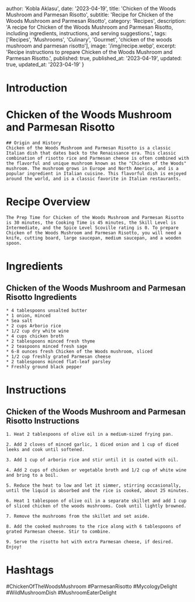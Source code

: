 
  author: 'Kobla Aklasu',
  date: '2023-04-19',
  title: 'Chicken of the Woods Mushroom and Parmesan Risotto',
  subtitle: 'Recipe for Chicken of the Woods Mushroom and Parmesan Risotto',
  category: 'Recipes',
  description: 'A recipe for Chicken of the Woods Mushroom and Parmesan Risotto, including ingredients, instructions, and serving suggestions.',
  tags: ['Recipes', 'Mushrooms', 'Culinary', 'Gourmet', 'chicken of the woods mushroom and parmesan risotto'],
  image: '/img/recipe.webp',
  excerpt: 'Recipe instructions to prepare Chicken of the Woods Mushroom and Parmesan Risotto.',
  published: true,
  published_at: '2023-04-19',
  updated: true,
  updated_at: '2023-04-19'
}


  # Introduction

# Chicken of the Woods Mushroom and Parmesan Risotto 
    
    ## Origin and History 
    Chicken of the Woods Mushroom and Parmesan Risotto is a classic Italian dish that dates back to the Renaissance era. This classic combination of risotto rice and Parmesan cheese is often combined with the flavorful and unique mushroom known as the "Chicken of the Woods" mushroom. The mushroom grows in Europe and North America, and is a popular ingredient in Italian cuisine. This flavorful dish is enjoyed around the world, and is a classic favorite in Italian restaurants.

# Recipe Overview

    The Prep Time for Chicken of the Woods Mushroom and Parmesan Risotto is 30 minutes, the Cooking Time is 45 minutes, the Skill Level is Intermediate, and the Spice Level Scoville rating is 0. To prepare Chicken of the Woods Mushroom and Parmesan Risotto, you will need a knife, cutting board, large saucepan, medium saucepan, and a wooden spoon.

# Ingredients

## Chicken of the Woods Mushroom and Parmesan Risotto Ingredients
    * 4 tablespoons unsalted butter
    * 1 onion, minced
    * Sea salt
    * 2 cups Arborio rice
    * 1/2 cup dry white wine
    * 4 cups chicken broth
    * 2 tablespoons minced fresh thyme
    * 2 teaspoons minced fresh sage
    * 6-8 ounces fresh Chicken of the Woods mushroom, sliced
    * 1/2 cup freshly grated Parmesan cheese
    * 2 tablespoons minced flat-leaf parsley
    * Freshly ground black pepper

# Instructions

## Chicken of the Woods Mushroom and Parmesan Risotto Instructions
    
    1. Heat 2 tablespoons of olive oil in a medium-sized frying pan.
    
    2. Add 2 cloves of minced garlic, 1 diced onion and 1 cup of diced leeks and cook until softened.
    
    3. Add 1 cup of arborio rice and stir until it is coated with oil.
    
    4. Add 2 cups of chicken or vegetable broth and 1/2 cup of white wine and bring to a boil.
    
    5. Reduce the heat to low and let it simmer, stirring occasionally, until the liquid is absorbed and the rice is cooked, about 25 minutes.
    
    6. Heat 1 tablespoon of olive oil in a separate skillet and add 1 cup of sliced chicken of the woods mushrooms. Cook until lightly browned.
    
    7. Remove the mushrooms from the skillet and set aside.
    
    8. Add the cooked mushrooms to the rice along with 6 tablespoons of grated Parmesan cheese. Stir to combine.
    
    9. Serve the risotto hot with extra Parmesan cheese, if desired. Enjoy!

# Hashtags

#ChickenOfTheWoodsMushroom #ParmesanRisotto #MycologyDelight #WildMushroomDish #MushroomEaterDelight



